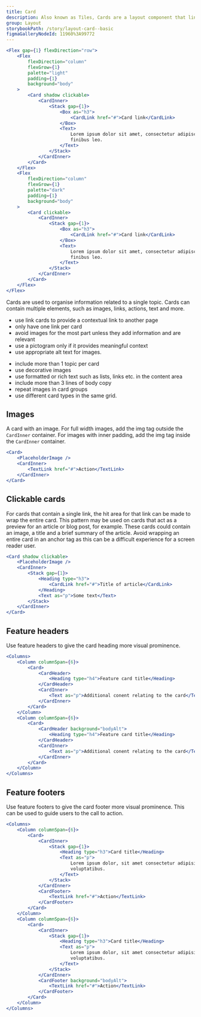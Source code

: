 ```yaml
---
title: Card
description: Also known as Tiles, Cards are a layout component that link to more information on a topic.
group: Layout
storybookPath: /story/layout-card--basic
figmaGalleryNodeId: 11960%3A99772
---
```


```jsx live
<Flex gap={1} flexDirection="row">
	<Flex
		flexDirection="column"
		flexGrow={1}
		palette="light"
		padding={1}
		background="body"
	>
		<Card shadow clickable>
			<CardInner>
				<Stack gap={1}>
					<Box as="h3">
						<CardLink href="#">Card link</CardLink>
					</Box>
					<Text>
						Lorem ipsum dolor sit amet, consectetur adipiscing elit. Cras non
						finibus leo.
					</Text>
				</Stack>
			</CardInner>
		</Card>
	</Flex>
	<Flex
		flexDirection="column"
		flexGrow={1}
		palette="dark"
		padding={1}
		background="body"
	>
		<Card clickable>
			<CardInner>
				<Stack gap={1}>
					<Box as="h3">
						<CardLink href="#">Card link</CardLink>
					</Box>
					<Text>
						Lorem ipsum dolor sit amet, consectetur adipiscing elit. Cras non
						finibus leo.
					</Text>
				</Stack>
			</CardInner>
		</Card>
	</Flex>
</Flex>
```

Cards are used to organise information related to a single topic. Cards can contain multiple elements, such as images, links, actions, text and more.

<DoHeading />

- use link cards to provide a contextual link to another page
- only have one link per card
- avoid images for the most part unless they add information and are relevant
- use a pictogram only if it provides meaningful context
- use appropriate alt text for images.

<DontHeading />

- include more than 1 topic per card
- use decorative images
- use formatted or rich text such as lists, links etc. in the content area
- include more than 3 lines of body copy
- repeat images in card groups
- use different card types in the same grid.

## Images

A card with an image. For full width images, add the img tag outside the `CardInner` container. For images with inner padding, add the img tag inside the `CardInner` container.

```jsx live
<Card>
	<PlaceholderImage />
	<CardInner>
		<TextLink href="#">Action</TextLink>
	</CardInner>
</Card>
```

## Clickable cards

For cards that contain a single link, the hit area for that link can be made to wrap the entire card. This pattern may be used on cards that act as a preview for an article or blog post, for example. These cards could contain an image, a title and a brief summary of the article. Avoid wrapping an entire card in an anchor tag as this can be a difficult experience for a screen reader user.

```jsx live
<Card shadow clickable>
	<PlaceholderImage />
	<CardInner>
		<Stack gap={1}>
			<Heading type="h3">
				<CardLink href="#">Title of article</CardLink>
			</Heading>
			<Text as="p">Some text</Text>
		</Stack>
	</CardInner>
</Card>
```

## Feature headers

Use feature headers to give the card heading more visual prominence.

```jsx live
<Columns>
	<Column columnSpan={6}>
		<Card>
			<CardHeader>
				<Heading type="h4">Feature card title</Heading>
			</CardHeader>
			<CardInner>
				<Text as="p">Additional conent relating to the card</Text>
			</CardInner>
		</Card>
	</Column>
	<Column columnSpan={6}>
		<Card>
			<CardHeader background="bodyAlt">
				<Heading type="h4">Feature card title</Heading>
			</CardHeader>
			<CardInner>
				<Text as="p">Additional conent relating to the card</Text>
			</CardInner>
		</Card>
	</Column>
</Columns>
```

## Feature footers

Use feature footers to give the card footer more visual prominence. This can be used to guide users to the call to action.

```jsx live
<Columns>
	<Column columnSpan={6}>
		<Card>
			<CardInner>
				<Stack gap={1}>
					<Heading type="h3">Card title</Heading>
					<Text as="p">
						Lorem ipsum dolor, sit amet consectetur adipisicing elit. In,
						voluptatibus.
					</Text>
				</Stack>
			</CardInner>
			<CardFooter>
				<TextLink href="#">Action</TextLink>
			</CardFooter>
		</Card>
	</Column>
	<Column columnSpan={6}>
		<Card>
			<CardInner>
				<Stack gap={1}>
					<Heading type="h3">Card title</Heading>
					<Text as="p">
						Lorem ipsum dolor, sit amet consectetur adipisicing elit. In,
						voluptatibus.
					</Text>
				</Stack>
			</CardInner>
			<CardFooter background="bodyAlt">
				<TextLink href="#">Action</TextLink>
			</CardFooter>
		</Card>
	</Column>
</Columns>
```
